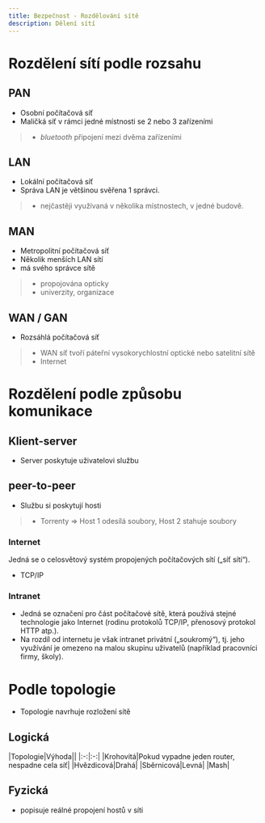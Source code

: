 ```yaml
---
title: Bezpečnost - Rozdělování sítě
description: Dělení sítí
---
```


<!-- Zkontrolovat učitelem -->

# Rozdělení sítí podle rozsahu

## PAN
- Osobní počítačová síť
- Maličká síť v rámci jedné místnosti se 2 nebo 3 zařízeními
> - *bluetooth* připojení mezi dvěma zařízeními

## LAN
- Lokální počítačová síť
- Správa LAN je většinou svěřena 1 správci.
> - nejčastěji využívaná v několika místnostech, v jedné budově.

## MAN
- Metropolitní počítačová síť
- Několik menších LAN sítí 
- má svého správce sítě
> - propojována opticky 
> - univerzity, organizace 

## WAN / GAN
- Rozsáhlá počítačová síť
> - WAN síť tvoří páteřní vysokorychlostní optické nebo satelitní sítě
> - Internet

# Rozdělení podle způsobu komunikace

## Klient-server
- Server poskytuje uživatelovi službu

## peer-to-peer
- Službu si poskytují hosti
> - Torrenty => Host 1 odesílá soubory, Host 2 stahuje soubory

### Internet
Jedná se o celosvětový systém propojených počítačových sítí („síť sítí“).
- TCP/IP

### Intranet
- Jedná se označení pro část počítačové sítě, která používá stejné technologie jako Internet (rodinu protokolů TCP/IP, přenosový protokol HTTP atp.). 
- Na rozdíl od internetu je však intranet privátní („soukromý“), tj. jeho využívání je omezeno na malou skupinu uživatelů (například pracovníci firmy, školy).

# Podle topologie
- Topologie navrhuje rozložení sítě

## Logická
|Topologie|Výhoda||
|:-:|:-:|
|Krohovitá|Pokud vypadne jeden router, nespadne cela síť|
|Hvězdicová|Drahá|
|Sběrnicová|Levná|
|Mash|

## Fyzická
- popisuje reálné propojení hostů v síti 